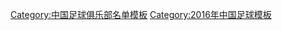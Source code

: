 {{Football squad with groups
 | name      = 2016年中乙分类名单江西
 | bgcolor   = #FF8033
 | bordercolor = #000000
 | textcolor   = #000000
 | title=[[江西联盛足球俱乐部|<span style="color:#000000">江西联盛</span>]] — [[2016年中国足球乙级联赛|<span style="color: #000000;">2016年</span>]][[中国足球乙级联赛|<span style="color: #000000;">中乙联赛季军</span>]]
|group1=全年参赛球员
|list1=<div>
{{Football squad2 player|no=1|name=[[温智翔]]}}
{{Football squad2 player|no=4|name=[[郭子超]]}}
{{Football squad2 player|no=6|name=[[王翰林]]}}
{{Football squad2 player|no=7|name=[[郭东]]}}
{{Football squad2 player|no=8|name=[[祝一帆]]}}
{{Football squad2 player|no=10|name=[[咸涛]]}}
{{Football squad2 player|no=11|name=[[袁明灿]]}}
{{Football squad2 player|no=12|name=[[黄佳强]]}}
{{Football squad2 player|no=13|name=[[翟肇宇]]}}
{{Football squad2 player|no=14|name=[[马冲冲]]}}
{{Football squad2 player|no=16|name=[[耿志庆]]}}
{{Football squad2 player|no=17|name=[[吴飞 (足球运动员)|吴飞]]}}
{{Football squad2 player|no=19|name=[[徐辰]]}}
{{Football squad2 player|no=21|name=[[许波 (足球运动员)|许波]]}}
{{Football squad2 player|no=22|name=[[李龙日]]}}
{{Football squad2 player|no=23|name=[[齐丹]]}}
{{Football squad2 player|no=24|name=[[蒋丹阳]]}}
{{Football squad2 player|no=26|name=[[刘波 (足球运动员)|刘波]]}}
{{Football squad2 player|no=29|name=[[王帅 (足球运动员)|王帅]]}}
{{Football squad2 player|no=30|name=[[任鑫]]}}
{{Football squad2 player|no=33|name=[[王凌泰]]}}
{{Football squad2 player|no=35|name=[[张智超]]}}
</div>
|group2=夏季转入球员
|list2=<div>
{{Football squad2 player|no=27|name=[[范志强 (足球运动员)|范志强]]}}
{{Football squad2 player|no=36|name=[[梁云峰]]}}
</div>
|group3=夏季转出球员
|list3=<div>
{{Football squad2 player|no=32|name=[[李佳兴]]}}
</div>
|group4=主教练
|list4=[[宋黎辉]]
}}
<noinclude>
{{DEFAULTSORT:Jiangxi Liansheng F.C. Squad 2016}}
[[Category:中国足球俱乐部名单模板]]
[[Category:2016年中国足球模板]]
</noinclude>